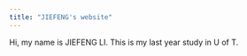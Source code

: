 ```yaml
---
title: "JIEFENG's website"
---
```


Hi, my name is JIEFENG LI. This is my last year study in U of T.

```{}
```
